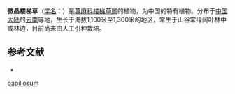 {{Speciesbox
| name = 微晶楼梯草
| status = 
| status_system = 
| image =
| genus = Elatostema
| species = papillosum
| authority = Wedd.
}}

'''微晶楼梯草'''（[[学名|学名]]：{{lang|la|''Elatostema papillosum''}}）是[[荨麻科|荨麻科]][[楼梯草属|楼梯草属]]的植物，为中国的特有植物。分布于[[中国大陆|中国大陆]]的[[云南|云南]]等地，生长于海拔1,100米至1,300米的地区，常生于山谷常绿阔叶林中或林边，目前尚未由人工引种栽培。

== 参考文献 ==
<div class="references-small">
* {{cite web| url =http://www.bioinfo.cn/db05/KmzwSpecies.php?action=view&id=22778| title =微晶楼梯草| work =《中国高等植物数据库全库》| publisher =中国科学院微生物研究所| author =昆明植物研究所| accessdate =2009-02-25| deadurl =yes| archiveurl =https://web.archive.org/web/20160305073701/http://www.bioinfo.cn/db05/KmzwSpecies.php?action=view&id=22778| archivedate =2016-03-05}}
</div>
{{Taxonbar|from=Q11071364}}

{{DEFAULTSORT:Elatostema papillosum}}
[[Category:楼梯草属|papillosum]]


{{Urticaceae-stub}}